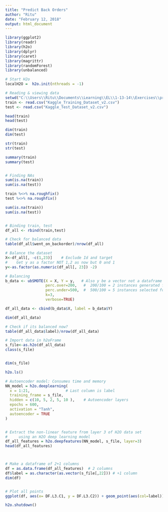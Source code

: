 ---
title: "Predict Back Orders"
author: "Ritu"
date: "February 12, 2018"
output: html_document
---

```{r}

library(ggplot2)
library(readr)
library(h2o)
library(dplyr)
library(caret)
library(magrittr)
library(randomForest)
library(unbalanced)

# Start H2o
localH2O =  h2o.init(nthreads = -1)

# Reading & viewing data
setwd("C:\\Users\\Ritu\\Documents\\Learning\\EL\\1-13-14\\Exercises\\predict-bo-trial")
train <- read.csv("Kaggle_Training_Dataset_v2.csv")
test <- read.csv("Kaggle_Test_Dataset_v2.csv")

head(train)
head(test)

dim(train)
dim(test)

str(train)
str(test)

summary(train)
summary(test)


# Finding NAs
sum(is.na(train))
sum(is.na(test))

train %<>% na.roughfix()
test %<>% na.roughfix()

sum(is.na(train))
sum(is.na(test))


# Binding train, test
df_all <- rbind(train,test)

# Check for balanced data
table(df_all$went_on_backorder)/nrow(df_all)

# Balance the dataset
X<-df_all[, -c(1,23)]    # Exclude Id and target
#    Get y as a factor NOT 1,2 as now but 0 and 1
y<-as.factor(as.numeric(df_all[, 23]) -2) 

# Balancing
b_data <- ubSMOTE(X = X, Y = y,   # Also y be a vector not a dataframe
                  perc.over=200,   #  200/100 = 2 instances generated for every rare instance
                  perc.under=500,  #  500/100 = 5 instances selected for every smoted observation
                  k=3,
                  verbose=TRUE) 

df_all_data <- cbind(b_data$X, label = b_data$Y)

dim(df_all_data)

# Check if its balanced now?
table(df_all_data$label)/nrow(df_all_data)

# Import data in h2oFrame
s_file<-as.h2o(df_all_data)
class(s_file)


dim(s_file)

h2o.ls()

# Autoencoder model: Consumes time and memory
NN_model = h2o.deeplearning(
  x = 1:21,                # Last column is label
  training_frame = s_file,
  hidden = c(10, 5, 2, 5, 10 ),    # Autoencoder layers
  epochs = 600,
  activation = "Tanh",
  autoencoder = TRUE
)


# Extract the non-linear feature from layer 3 of H2O data set
#     using an H2O deep learning model
df_all_features = h2o.deepfeatures(NN_model, s_file, layer=3)
head(df_all_features)



# Make a dataframe of 2+1 columns
df = as.data.frame(df_all_features)  # 2 columns
df$label = as.character(as.vector(s_file[,22])) # +1 column
dim(df)


# Plot all points
ggplot(df, aes(x= DF.L3.C1, y = DF.L3.C2)) + geom_point(aes(col=label))

h2o.shutdown()






```

